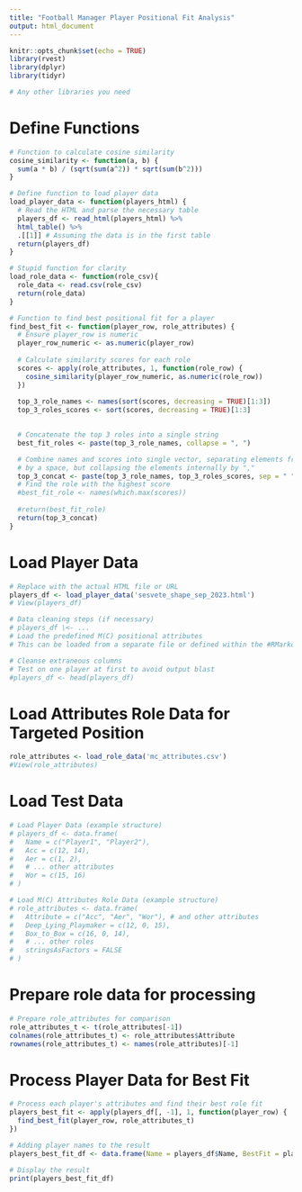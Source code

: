 ```yaml
---
title: "Football Manager Player Positional Fit Analysis"
output: html_document
---
```


```r
knitr::opts_chunk$set(echo = TRUE)
library(rvest)
library(dplyr)
library(tidyr)

# Any other libraries you need

```

# Define Functions
```r
# Function to calculate cosine similarity
cosine_similarity <- function(a, b) {
  sum(a * b) / (sqrt(sum(a^2)) * sqrt(sum(b^2)))
}

# Define function to load player data
load_player_data <- function(players_html) {
  # Read the HTML and parse the necessary table
  players_df <- read_html(players_html) %>%
  html_table() %>%
  .[[1]] # Assuming the data is in the first table
  return(players_df) 
}

# Stupid function for clarity
load_role_data <- function(role_csv){
  role_data <- read.csv(role_csv)
  return(role_data)
}

# Function to find best positional fit for a player
find_best_fit <- function(player_row, role_attributes) {
  # Ensure player_row is numeric
  player_row_numeric <- as.numeric(player_row)
  
  # Calculate similarity scores for each role
  scores <- apply(role_attributes, 1, function(role_row) {
    cosine_similarity(player_row_numeric, as.numeric(role_row))
  })
  
  top_3_role_names <- names(sort(scores, decreasing = TRUE)[1:3])
  top_3_roles_scores <- sort(scores, decreasing = TRUE)[1:3]

  
  # Concatenate the top 3 roles into a single string
  best_fit_roles <- paste(top_3_role_names, collapse = ", ")

  # Combine names and scores into single vector, separating elements from each vector
  # by a space, but collapsing the elements internally by ","
  top_3_concat <- paste(top_3_role_names, top_3_roles_scores, sep = " ", collapse = ", ")
  # Find the role with the highest score
  #best_fit_role <- names(which.max(scores))
  
  #return(best_fit_role)
  return(top_3_concat)
}

```

# Load Player Data
```r

# Replace with the actual HTML file or URL
players_df <- load_player_data('sesvete_shape_sep_2023.html')
# View(players_df)

# Data cleaning steps (if necessary)
# players_df \<- ...
# Load the predefined M(C) positional attributes
# This can be loaded from a separate file or defined within the #RMarkdown

# Cleanse extraneous columns
# Test on one player at first to avoid output blast
#players_df <- head(players_df)
```


# Load Attributes Role Data for Targeted Position
```r
role_attributes <- load_role_data('mc_attributes.csv')
#View(role_attributes)

```

# Load Test Data
```r

# Load Player Data (example structure)
# players_df <- data.frame(
#   Name = c("Player1", "Player2"),
#   Acc = c(12, 14),
#   Aer = c(1, 2),
#   # ... other attributes
#   Wor = c(15, 16)
# )

# Load M(C) Attributes Role Data (example structure)
# role_attributes <- data.frame(
#   Attribute = c("Acc", "Aer", "Wor"), # and other attributes
#   Deep_Lying_Playmaker = c(12, 0, 15),
#   Box_to_Box = c(16, 0, 14),
#   # ... other roles
#   stringsAsFactors = FALSE
# )
```


# Prepare role data for processing
```r
# Prepare role_attributes for comparison
role_attributes_t <- t(role_attributes[-1])
colnames(role_attributes_t) <- role_attributes$Attribute
rownames(role_attributes_t) <- names(role_attributes)[-1]
```


# Process Player Data for Best Fit
```r
# Process each player's attributes and find their best role fit
players_best_fit <- apply(players_df[, -1], 1, function(player_row) {
  find_best_fit(player_row, role_attributes_t)
})

# Adding player names to the result
players_best_fit_df <- data.frame(Name = players_df$Name, BestFit = players_best_fit)

# Display the result
print(players_best_fit_df)

```